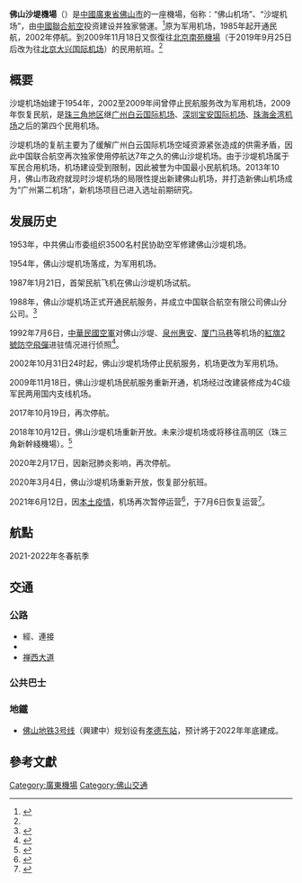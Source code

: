 {{Infobox Airport |
 airport_name = 佛山沙堤机场<br />Foshan Shadi Airport |
 type = 軍民合用 |
 opened = 1985年 |
 city-served = [[廣東省|廣東省]][[佛山市|佛山市]][[南海區|南海區]] |
 IATA = FUO |
 ICAO = ZGFS |
 photo =佛山沙堤机场 - Foshan Shadi Airport - 2012.04 - panoramio.jpg|
 coordinates  = {{coord|23|04|57|N|113|04|15|E|type:airport|display=inline,title}}|
 pushpin_map  = China Guangdong|
 pushpin_map_caption = 机场在广东省的位置|
 pushpin_label = '''FUO'''|
 r1-number = 01/19|
 r1-length-f =  9,186|
 r1-length-m =  2,800|
 r1-surface = 混凝土|
|stat_year = 2019
|stat_passenger = 877,725
|stat_cargo = 285.8公噸
|stat_flight = 5,751架次
}}
{{Portal box|中华人民共和国|广东|航空}}

'''佛山沙堤機場'''（{{airport codes|FUO|ZGFS}}）是[[中國|中國]][[廣東省|廣東省]][[佛山市|佛山市]]的一座機場，俗称：“佛山机场”、“沙堤机场”，由[[中國聯合航空|中國聯合航空]]投资建设并独家營運。<ref name="GZD">{{cite news|publisher=[[廣州日報|廣州日報]]
|date=2009年11月18日
|title=佛山機場今日正式復飛 11：40首個航班KN2267赴京 
|pages=
}}
</ref>原为军用机场，1985年起开通民航，2002年停航。到2009年11月18日又恢復往[[北京|北京]][[南苑機場|南苑機場]]（于2019年9月25日后改为往[[北京|北京]][[大兴国际机场|大兴国际机场]]）的民用航班。<ref name="GZD"></ref>

== 概要 ==
沙堤机场始建于1954年，2002至2009年间曾停止民航服务改为军用机场，2009年恢复民航，是[[珠三角地区|珠三角地区]]继[[广州白云国际机场|广州白云国际机场]]、[[深圳宝安国际机场|深圳宝安国际机场]]、[[珠海金湾机场|珠海金湾机场]]之后的第四个民用机场。

沙堤机场的复航主要为了缓解广州白云国际机场空域资源紧张造成的供需矛盾，因此中国联合航空再次独家使用停航达7年之久的佛山沙堤机场。由于沙堤机场属于军民合用机场，机场建设受到限制，因此被誉为中国最小民航机场。2013年10月，佛山市政府就现时沙堤机场的局限性提出新建佛山机场，并打造新佛山机场成为“广州第二机场”，新机场项目已进入选址前期研究。

== 发展历史 ==
1953年，中共佛山市委组织3500名村民协助空军修建佛山沙堤机场。

1954年，佛山沙堤机场落成，为军用机场。

1987年1月21日，首架民航飞机在佛山沙堤机场试航。

1988年，佛山沙堤机场正式开通民航服务，并成立中国联合航空有限公司佛山分公司。<ref>{{cite news | url=http://news.sohu.com/20130703/n380524801.shtml | title=佛山机场(组图) | work=[[搜狐新闻|搜狐新闻]] | date=2013-07-03 | 5= | accessdate=2015-01-11 | archive-date=2019-05-12 | archive-url=https://web.archive.org/web/20190512183316/http://news.sohu.com/20130703/n380524801.shtml | dead-url=no }}</ref> 

1992年7月6日，[[中華民國空軍|中華民國空軍]]对佛山沙堤、[[惠安机场|泉州惠安]]、[[马巷3613工程军用机场|厦门马巷]]等机场的[[红旗-2中近程防空导弹|紅旗2號防空飛彈]]进驻情况进行侦照<ref>{{Cite journal|last = 
|first = 
|author =唐飞、王长河、葛惠敏
|coauthors = 
|date =2020
|year = 
|month = 
|title =《捍衛臺海的F-104－「用生命築長城」(四)》
|journal =空軍學術雙月刊
|volume = 
|issue = 2020年10月第678期
|pages =146-160
|publisher =空軍學術月刊社
|location =臺北市
|issn =1819-0812
|pmid = 
|doi =
|bibcode = 
|oclc =
|id = 
|url =https://www.mnd.gov.tw/NewUpload/202009/08-%E5%94%90%E9%A3%9B-(%E5%9B%9B)_300926.pdf
|language =Zh-hant
}}</ref>{{Rp|155}}。

2002年10月31日24时起，佛山沙堤机场停止民航服务，机场更改为军用机场。

2009年11月18日，佛山沙堤机场民航服务重新开通，机场经过改建装修成为4C级军民两用国内支线机场。

2017年10月19日，再次停航。

2018年10月12日，佛山沙堤机场重新开放。未来沙堤机场或将移往高明区（珠三角新幹綫機場）。<ref>{{cite news | url=http://news.sina.com.cn/c/2018-10-11/doc-ihmhafiq9936519.shtml | title=佛山沙堤机场停航一年后明起重新开放 | date=2018-10-11 | 4= | accessdate=2018-10-25 | archive-date=2018-10-25 | archive-url=https://web.archive.org/web/20181025150136/http://news.sina.com.cn/c/2018-10-11/doc-ihmhafiq9936519.shtml | dead-url=no }}</ref>

2020年2月17日，因新冠肺炎影响，再次停航。

2020年3月4日，佛山沙堤机场重新开放，恢复部分航班。

2021年6月12日，因[[2021年廣州市2019冠狀病毒病聚集性疫情|本土疫情]]，机场再次暂停运营<ref>{{cite news |title=广东佛山机场6月12日至22日取消全部航班，暂停运营 |url=http://www.eeo.com.cn/2021/0612/491484.shtml |accessdate=2021-06-12 |work=经济观察网 |date=2021-06-12 |archive-date=2021-06-12 |archive-url=https://web.archive.org/web/20210612155810/http://www.eeo.com.cn/2021/0612/491484.shtml |dead-url=no }}</ref>，于7月6日恢复运营<ref>{{cite web|url=https://news.sina.com.cn/c/2021-07-04/doc-ikqciyzk3437902.shtml|date=2021-07-04|title=佛山机场：自7月6日起开始恢复航班运行|access-date=2021-07-04|archive-date=2021-07-09|archive-url=https://web.archive.org/web/20210709184325/https://news.sina.com.cn/c/2021-07-04/doc-ikqciyzk3437902.shtml|dead-url=no}}</ref>。

== 航點 ==
2021-2022年冬春航季

{{Airport-dest-list|{{nowrap|{{flagicon|CHN}}[[中国联合航空|中国联合航空]]}}|[[北京大兴国际机场|北京-大兴]]、[[漢中城固機場|漢中]]、[[福州長樂國際機場|福州]]、[[昆明长水国际机场|昆明]]、[[上海浦东国际机场|上海-浦东]]、[[溫州龍灣國際機場|溫州]]、[[芜湖宣州机场|芜湖]]、[[石家庄正定国际机场|石家庄]]、[[十堰武当山机场|十堰]]、[[南昌昌北国际机场|南昌]]、[[襄阳刘集机场|襄阳]]、[[泉州晋江国际机场|泉州]]、[[阜陽西關機場|阜陽]] <ref> http://fs.bendibao.com/traffic/2021114/105904.shtm </ref>}}

== 交通 ==
=== 公路 ===
*經{{China Expwy Name|S15|[[广佛高速公路|广佛高速公路]]||Guangdong}}、{{中国省道名|121|[[佛山大道|佛山大道]]}}連接{{中国县道名|511|[[机场路_(佛山)|机场路]]}}
*{{中国国道名|359|[[桂丹路|桂丹路]]}}
*[[禅西大道|禅西大道]]

=== 公共巴士 ===
{{佛山巴士路线简单列表|116|100|219|桂31|南高31}}

=== 地鐵 ===
*[[佛山地铁|佛山地铁]][[佛山地铁3号线|3号线]]（興建中）规划设有[[孝德东站|孝德东站]]，预计將于2022年年底建成。

==參考文獻==
{{Commonscat|Foshan_Shadi_Airport}}
{{Reflist}}

{{中华人民共和国机场}}
{{人民解放军机场}}

[[Category:廣東機場|Category:廣東機場]]
[[Category:佛山交通|Category:佛山交通]]